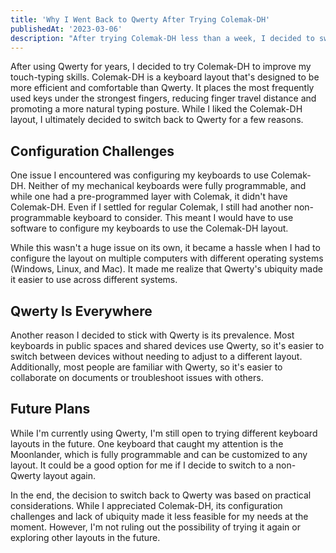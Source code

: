 ```yaml
---
title: 'Why I Went Back to Qwerty After Trying Colemak-DH'
publishedAt: '2023-03-06'
description: "After trying Colemak-DH less than a week, I decided to switch back to Qwerty. While I enjoyed using Colemak-DH, it wasn't the right fit for me at the moment. Here's why."
---
```


After using Qwerty for years, I decided to try Colemak-DH to improve my touch-typing skills. Colemak-DH is a keyboard layout that's designed to be more efficient and comfortable than Qwerty. It places the most frequently used keys under the strongest fingers, reducing finger travel distance and promoting a more natural typing posture.
While I liked the Colemak-DH layout, I ultimately decided to switch back to Qwerty for a few reasons.

## Configuration Challenges

One issue I encountered was configuring my keyboards to use Colemak-DH. Neither of my mechanical keyboards were fully programmable, and while one had a pre-programmed layer with Colemak, it didn't have Colemak-DH. Even if I settled for regular Colemak, I still had another non-programmable keyboard to consider. This meant I would have to use software to configure my keyboards to use the Colemak-DH layout.

While this wasn't a huge issue on its own, it became a hassle when I had to configure the layout on multiple computers with different operating systems (Windows, Linux, and Mac). It made me realize that Qwerty's ubiquity made it easier to use across different systems.

## Qwerty Is Everywhere

Another reason I decided to stick with Qwerty is its prevalence. Most keyboards in public spaces and shared devices use Qwerty, so it's easier to switch between devices without needing to adjust to a different layout. Additionally, most people are familiar with Qwerty, so it's easier to collaborate on documents or troubleshoot issues with others.

## Future Plans

While I'm currently using Qwerty, I'm still open to trying different keyboard layouts in the future. One keyboard that caught my attention is the Moonlander, which is fully programmable and can be customized to any layout. It could be a good option for me if I decide to switch to a non-Qwerty layout again.

In the end, the decision to switch back to Qwerty was based on practical considerations. While I appreciated Colemak-DH, its configuration challenges and lack of ubiquity made it less feasible for my needs at the moment. However, I'm not ruling out the possibility of trying it again or exploring other layouts in the future.
